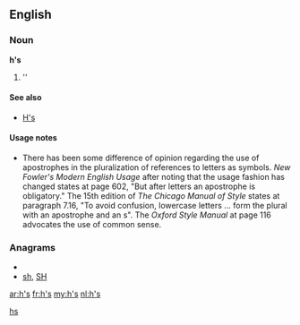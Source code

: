 ==English==

===Noun===
'''h's'''

# ''{{plural of|[[h]]}}

====See also====
*[[H's]]

====Usage notes====
*There has been some difference of opinion regarding the use of apostrophes in the pluralization of references to letters as symbols.  ''New Fowler's Modern English Usage'' after noting that the usage fashion has changed states at page 602, "But after letters an apostrophe is obligatory."    The 15th edition of ''The Chicago Manual of Style'' states at paragraph 7.16, "To avoid confusion, lowercase letters ... form the plural with an apostrophe and an s".  The ''Oxford Style Manual'' at page 116 advocates the use of common sense.

===Anagrams===
* {{alphagram|hs}}
* [[sh#English|sh]], [[SH#English|SH]]

[[Category:English terms spelled with '|hs]]

[[ar:h's]]
[[fr:h's]]
[[my:h's]]
[[nl:h's]]